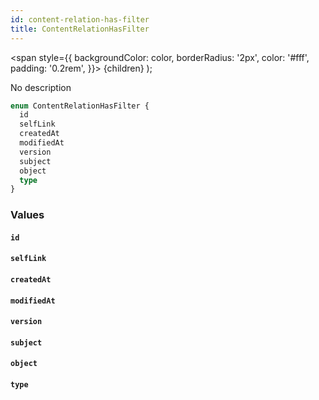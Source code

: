```yaml
---
id: content-relation-has-filter
title: ContentRelationHasFilter
---
```


<span
style={{
      backgroundColor: color,
      borderRadius: '2px',
      color: '#fff',
      padding: '0.2rem',
    }}>
{children}
</span>
);

No description

```graphql
enum ContentRelationHasFilter {
  id
  selfLink
  createdAt
  modifiedAt
  version
  subject
  object
  type
}
```

### Values

#### `id`

#### `selfLink`

#### `createdAt`

#### `modifiedAt`

#### `version`

#### `subject`

#### `object`

#### `type`
